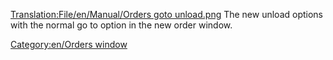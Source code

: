 [[Translation:File/en/Manual/Orders goto unload.png]]
The new unload options with the normal go to option in the new order window.
[[Category:en/Orders window]]